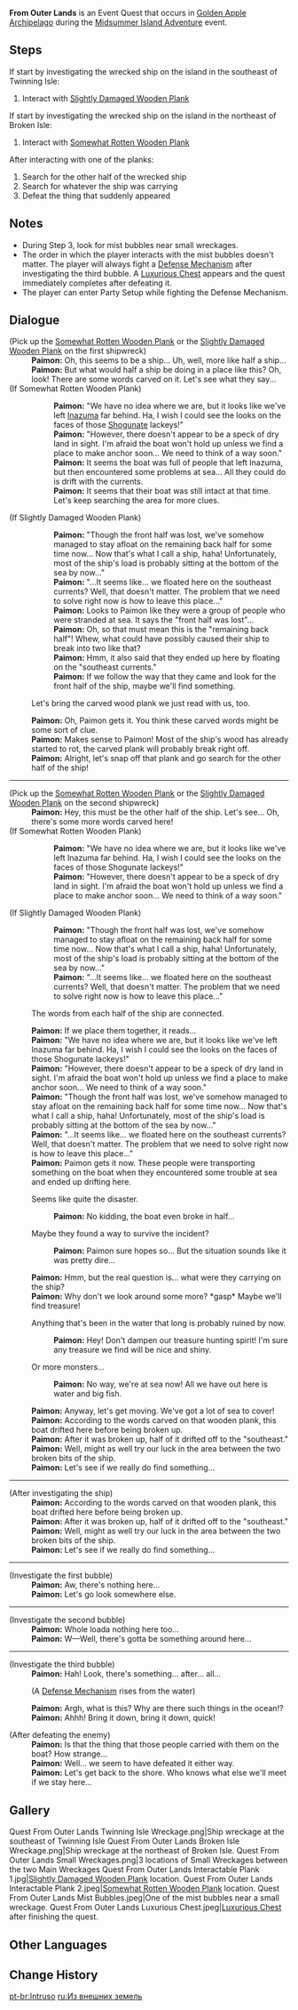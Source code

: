 {{Quest Infobox
|id             = 79003
|image          = <gallery>
Golden Apple Archipelago Wrecked Ship Twinning Isle.png|Twinning Isle
Golden Apple Archipelago Wrecked Ship Broken Isle.png|Broken Isle
</gallery>
|type           = World
|region         = Golden Apple Archipelago
|area           = Twinning Isle; Broken Isle
|summary        = 
|requirement    = 
|startLocation  = [[Twinning Isle]], [[Golden Apple Archipelago]]
|startLocation2 = [[Broken Isle]], Golden Apple Archipelago
|exp            = 300
|mora           = 20,000
|primogems      = 40
|other          = {{Card|Hero's Wit|3}}{{Card|Mystic Enhancement Ore|4}}
|event_name     = Version 1.6
|characters     = Paimon; Traveler
}}
'''From Outer Lands''' is an Event Quest that occurs in [[Golden Apple Archipelago]] during the [[Midsummer Island Adventure]] event.

==Steps==
If start by investigating the wrecked ship on the island in the southeast of Twinning Isle:
#Interact with [[Slightly Damaged Wooden Plank]]

If start by investigating the wrecked ship on the island in the northeast of Broken Isle:
#Interact with [[Somewhat Rotten Wooden Plank]]

After interacting with one of the planks:
#Search for the other half of the wrecked ship
#Search for whatever the ship was carrying
#Defeat the thing that suddenly appeared

==Notes==
*During Step 3, look for mist bubbles near small wreckages.
*The order in which the player interacts with the mist bubbles doesn't matter. The player will always fight a [[Defense Mechanism]] after investigating the third bubble. A [[Luxurious Chest]] appears and the quest immediately completes after defeating it.
*The player can enter Party Setup while fighting the Defense Mechanism.

==Dialogue==
{{Quest Description|You discovered a strange wrecked ship on a nameless island. But the question is, where did this ship come from?}}
{{Dialogue start}}
;(Pick up the [[Somewhat Rotten Wooden Plank]] or the [[Slightly Damaged Wooden Plank]] on the first shipwreck)
:'''Paimon:''' Oh, this seems to be a ship... Uh, well, more like half a ship...
:'''Paimon:''' But what would half a ship be doing in a place like this? Oh, look! There are some words carved on it. Let's see what they say...
;(If Somewhat Rotten Wooden Plank)
::'''Paimon:''' "We have no idea where we are, but it looks like we've left [[Inazuma]] far behind. Ha, I wish I could see the looks on the faces of those [[Shogunate]] lackeys!"
::'''Paimon:''' "However, there doesn't appear to be a speck of dry land in sight. I'm afraid the boat won't hold up unless we find a place to make anchor soon... We need to think of a way soon."
::'''Paimon:''' It seems the boat was full of people that left Inazuma, but then encountered some problems at sea... All they could do is drift with the currents.
::'''Paimon:''' It seems that their boat was still intact at that time. Let's keep searching the area for more clues.
;(If Slightly Damaged Wooden Plank)
::'''Paimon:''' "Though the front half was lost, we've somehow managed to stay afloat on the remaining back half for some time now... Now that's what I call a ship, haha! Unfortunately, most of the ship's load is probably sitting at the bottom of the sea by now..."
::'''Paimon:''' "...It seems like... we floated here on the southeast currents? Well, that doesn't matter. The problem that we need to solve right now is how to leave this place..."
::'''Paimon:''' Looks to Paimon like they were a group of people who were stranded at sea. It says the "front half was lost"...
::'''Paimon:''' Oh, so that must mean this is the "remaining back half"! Whew, what could have possibly caused their ship to break into two like that?
::'''Paimon:''' Hmm, it also said that they ended up here by floating on the "southeast currents."
::'''Paimon:''' If we follow the way that they came and look for the front half of the ship, maybe we'll find something.
:{{DIcon}} Let's bring the carved wood plank we just read with us, too.
:'''Paimon:''' Oh, Paimon gets it. You think these carved words might be some sort of clue.
:'''Paimon:''' Makes sense to Paimon! Most of the ship's wood has already started to rot, the carved plank will probably break right off.
:'''Paimon:''' Alright, let's snap off that plank and go search for the other half of the ship!
----
;(Pick up the [[Somewhat Rotten Wooden Plank]] or the [[Slightly Damaged Wooden Plank]] on the second shipwreck)
:'''Paimon:''' Hey, this must be the other half of the ship. Let's see... Oh, there's some more words carved here!
;(If Somewhat Rotten Wooden Plank)
::'''Paimon:''' "We have no idea where we are, but it looks like we've left Inazuma far behind. Ha, I wish I could see the looks on the faces of those Shogunate lackeys!"
::'''Paimon:''' "However, there doesn't appear to be a speck of dry land in sight. I'm afraid the boat won't hold up unless we find a place to make anchor soon... We need to think of a way soon."
;(If Slightly Damaged Wooden Plank)
::'''Paimon:''' "Though the front half was lost, we've somehow managed to stay afloat on the remaining back half for some time now... Now that's what I call a ship, haha! Unfortunately, most of the ship's load is probably sitting at the bottom of the sea by now..."
::'''Paimon:''' "...It seems like... we floated here on the southeast currents? Well, that doesn't matter. The problem that we need to solve right now is how to leave this place..."
:{{DIcon}} The words from each half of the ship are connected.
:'''Paimon:''' If we place them together, it reads...
:'''Paimon:''' "We have no idea where we are, but it looks like we've left Inazuma far behind. Ha, I wish I could see the looks on the faces of those Shogunate lackeys!"
:'''Paimon:''' "However, there doesn't appear to be a speck of dry land in sight. I'm afraid the boat won't hold up unless we find a place to make anchor soon... We need to think of a way soon."
:'''Paimon:''' "Though the front half was lost, we've somehow managed to stay afloat on the remaining back half for some time now... Now that's what I call a ship, haha! Unfortunately, most of the ship's load is probably sitting at the bottom of the sea by now..."
:'''Paimon:''' "...It seems like... we floated here on the southeast currents? Well, that doesn't matter. The problem that we need to solve right now is how to leave this place..."
:'''Paimon:''' Paimon gets it now. These people were transporting something on the boat when they encountered some trouble at sea and ended up drifting here.
:{{DIcon}} Seems like quite the disaster.
::'''Paimon:''' No kidding, the boat even broke in half...
:{{DIcon}} Maybe they found a way to survive the incident?
::'''Paimon:''' Paimon sure hopes so... But the situation sounds like it was pretty dire...
:'''Paimon:''' Hmm, but the real question is... what were they carrying on the ship?
:'''Paimon:''' Why don't we look around some more? *gasp* Maybe we'll find treasure!
:{{DIcon}} Anything that's been in the water that long is probably ruined by now.
::'''Paimon:''' Hey! Don't dampen our treasure hunting spirit! I'm sure any treasure we find will be nice and shiny.
:{{DIcon}} Or more monsters...
::'''Paimon:''' No way, we're at sea now! All we have out here is water and big fish.
:'''Paimon:''' Anyway, let's get moving. We've got a lot of sea to cover!
:'''Paimon:''' According to the words carved on that wooden plank, this boat drifted here before being broken up.
:'''Paimon:''' After it was broken up, half of it drifted off to the "southeast."
:'''Paimon:''' Well, might as well try our luck in the area between the two broken bits of the ship.
:'''Paimon:''' Let's see if we really do find something...
----
;(After investigating the ship)
:'''Paimon:''' According to the words carved on that wooden plank, this boat drifted here before being broken up.
:'''Paimon:''' After it was broken up, half of it drifted off to the "southeast."
:'''Paimon:''' Well, might as well try our luck in the area between the two broken bits of the ship.
:'''Paimon:''' Let's see if we really do find something...
----
;(Investigate the first bubble)
:'''Paimon:''' Aw, there's nothing here...
:'''Paimon:''' Let's go look somewhere else.
----
;(Investigate the second bubble)
:'''Paimon:''' Whole loada nothing here too...
:'''Paimon:''' W&mdash;Well, there's gotta be something around here...
----
;(Investigate the third bubble)
:'''Paimon:''' Hah! Look, there's something... after... all...
:;(A [[Defense Mechanism]] rises from the water)
:'''Paimon:''' Argh, what is this? Why are there such things in the ocean!?
:'''Paimon:''' Ahhh! Bring it down, bring it down, quick!

;(After defeating the enemy)
:'''Paimon:''' Is that the thing that those people carried with them on the boat? How strange...
:'''Paimon:''' Well... we seem to have defeated it either way.
:'''Paimon:''' Let's get back to the shore. Who knows what else we'll meet if we stay here...
{{Dialogue end}}

==Gallery==
<gallery hideaddbutton="true">
Quest From Outer Lands Twinning Isle Wreckage.png|Ship wreckage at the southeast of Twinning Isle
Quest From Outer Lands Broken Isle Wreckage.png|Ship wreckage at the northeast of Broken Isle.
Quest From Outer Lands Small Wreckages.png|3 locations of Small Wreckages between the two Main Wreckages
Quest From Outer Lands Interactable Plank 1.jpg|[[Slightly Damaged Wooden Plank]] location.
Quest From Outer Lands Interactable Plank 2.jpeg|[[Somewhat Rotten Wooden Plank]] location.
Quest From Outer Lands Mist Bubbles.jpeg|One of the mist bubbles near a small wreckage.
Quest From Outer Lands Luxurious Chest.jpeg|[[Luxurious Chest]] after finishing the quest.
</gallery>

==Other Languages==
{{Other Languages
|en      = From Outer Lands
|zhs     = 自外而来
|zhs_rm  = Zì Wài Ér Lái
|zht     = 自外而來
|zht_rm  = Zì Wài Ér Lái
|zh_tl   = 
|ja      = 外から迫りくる
|ja_rm   = Soto kara Tsumarikuru
|ja_tl   = Approaching From the Outside
|ko      = 외부에서 떠내려온 배
|ko_rm   = 
|ko_tl   = 
|es      = Desde el exterior
|es_tl   = From the Outside
|fr      = Des contrées extérieures
|fr_tl   = From Foreign Lands
|ru      = Из внешних земель
|ru_tl   = 
|th      = มาจากแห่งหนไหน
|th_rm   = 
|th_tl   = 
|vi      = Từ ngoài kéo đến
|vi_tl   = 
|de      = Aus der Außenwelt
|de_tl   = From the Outside World
|id      = Dari Luar Sana
|id_tl   = From Out There
|pt      = Intruso
|pt_tl   = 
}}

==Change History==
{{Change History|1.6}}

[[pt-br:Intruso]]
[[ru:Из внешних земель]]